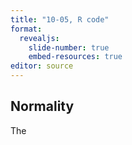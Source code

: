 ```yaml
---
title: "10-05, R code"
format: 
  revealjs:
    slide-number: true
    embed-resources: true
editor: source
---
```


## Normality

:::notes
The
:::
  
